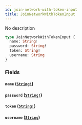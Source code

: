 ```yaml
---
id: join-network-with-token-input
title: JoinNetworkWithTokenInput
---
```


No description

```graphql
type JoinNetworkWithTokenInput {
  name: String!
  password: String!
  token: String!
  username: String
}
```

### Fields

#### `name` ([`String!`](/docs/graphql/scalars/string))

#### `password` ([`String!`](/docs/graphql/scalars/string))

#### `token` ([`String!`](/docs/graphql/scalars/string))

#### `username` ([`String`](/docs/graphql/scalars/string))
